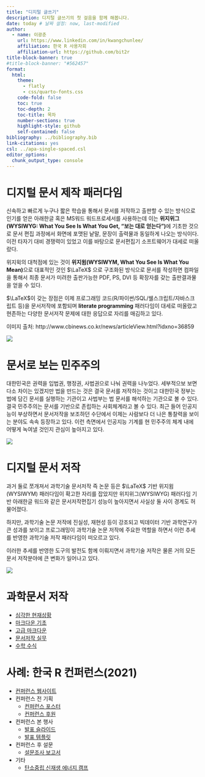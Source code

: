 ```yaml
---
title: "디지털 글쓰기"
description: 디지털 글쓰기의 첫 걸음을 함께 해봅니다.
date: today # 날짜 설정: now, last-modified
author:
  - name: 이광춘
    url: https://www.linkedin.com/in/kwangchunlee/
    affiliation: 한국 R 사용자회
    affiliation-url: https://github.com/bit2r
title-block-banner: true
#title-block-banner: "#562457"
format:
  html:
    theme: 
      - flatly
      - css/quarto-fonts.css
    code-fold: false
    toc: true
    toc-depth: 2
    toc-title: 목차
    number-sections: true
    highlight-style: github    
    self-contained: false
bibliography: ../bibliography.bib
link-citations: yes
csl: ../apa-single-spaced.csl
editor_options: 
  chunk_output_type: console
---
```


# 디지털 문서 제작 패러다임

신속하고 빠르게 누구나 짧은 학습을 통해서 문서를 저작하고 출판할 수 있는 방식으로 인기를 얻은 아래한글 혹은 MS워드 워드프로세서를 사용하는데 이는 **위지위그(WYSIWYG: What You See Is What You Get, "보는 대로 얻는다")**에 기초한 것으로 문서 편집 과정에서 화면에 포맷된 낱말, 문장이 출력물과 동일하게 나오는 방식이다. 이전 타자기 대비 경쟁력이 있었고 이를 바탕으로 문서편집기 소프트웨어가 대세로 떠올랐다.

위지윅의 대척점에 있는 것이 **위지윔(WYSIWYM, What You See Is What You Mean)**으로 대표적인 것인 $\LaTeX$ 으로 구조화된 방식으로 문서를 작성하면 컴파일을 통해서 최종 문서가 미려한 출판가능한 PDF, PS, DVI 등 확장자를 갖는 출판결과물을 얻을 수 있다.

$\LaTeX$이 갖는 장점은 이제 프로그래밍 코드(R/파이썬/SQL/쉘스크립트/자바스크립트 등)을 문서저작에 포함되며 **literate programming** 패러다임이 대세로 떠올랐고 현존하는 다양한 문서저작 문제에 대한 응답으로 자리를 매김하고 있다.

[이미지 출처: http://www.cbinews.co.kr/news/articleView.html?idxno=36859]{.aside}

![](../fig/digital-writing-paradigm-shift.png)

# 문서로 보는 민주주의

대한민국은 권력을 입법권, 행정권, 사법권으로 나눠 권력을 나누었다. 세부적으보 보면 다소 차이는 있겠지만 법을 만드는 것은 결국 문서를 저작하는 것이고 대한민국 정부는 법에 담긴 문서를 실행하는 기관이고 사법부는 법 문서를 해석하는 기관으로 볼 수 있다. 결국 민주주의는 문서를 기반으로 존립하는 사회체계라고 볼 수 있다. 최근 들어 인공지능이 부상하면서 문서저작을 보조하던 수단에서 이제는 사람보다 더 나은 통찰력을 보이는 분야도 속속 등장하고 있다. 이런 측면에서 인공지능 기계를 현 민주주의 체계 내에 어떻게 녹여낼 것인지 관심이 높아지고 있다.


![](../fig/three-pillar.png)

# 디지털 문서 저작

과거 둘로 쪼개져서 과학기술 문서저작 즉 논문 등은 $\LaTeX$ 기반 위지윔(WYSIWYM) 패러다임이 확고한 자리를 잡았지만 위지위그(WYSIWYG) 패러다임 기반 아래한글 워드와 같은 문서저작편집기 성능이 높아지면서 사실상 둘 사이 경계도 허물어졌다.

하지만, 과학기술 논문 저작에 진실성, 재현성 등이 강조되고 빅데이터 기반 과학연구가 큰 성과를 보이고 프로그래밍이 과학기술 논문 저작에 주요한 역할을 하면서 이런 추세를 반영한 과학기술 저작 패러다임이 떠오르고 있다.

이러한 추세를 반영한 도구의 발전도 함께 이뤄지면서 과학기술 저작은 물론 거의 모든 문서 저작분야에 큰 변화가 일어나고 있다.

![](../fig/digital-writing.gif)

# 과학문서 저작

- [심각한 현재상황](http://statkclee.github.io/modern-scientific-authoring/01-mess-kr.html)
- [마크다운 기초](http://statkclee.github.io/modern-scientific-authoring/02-markdown-kr.html)
- [고급 마크다운](http://statkclee.github.io/modern-scientific-authoring/03-advanced-kr.html)
- [문서저작 실무](http://aispiration.com/comp_document/rmarkdown-in-production.html)
- [수학 수식](http://aispiration.com/comp_document/cd-latex.html)

# 사례: 한국 R 컨퍼런스(2021)

- [컨퍼런스 웹사이트](https://github.com/tidyverse-korea/rconf)
- 컨퍼런스 전 기획
    - [컨퍼런스 포스터](https://github.com/tidyverse-korea/poster)
    - [컨퍼런스 후원](https://github.com/tidyverse-korea/sponsor)
- 컨퍼런스 본 행사
    - [발표 슬라이드](http://aispiration.com/ds-authoring/useR-r-user-community.html#1)
    - [발표 템플릿](https://github.com/tidyverse-korea/templates)
- 컨퍼런스 후 설문    
    - [설문조사 보고서](https://github.com/tidyverse-korea/rconf-2021-survey)
- 기타
    - [탄소중립 신재생 에너지 캠프](https://github.com/tidyverse-korea/renewable)

